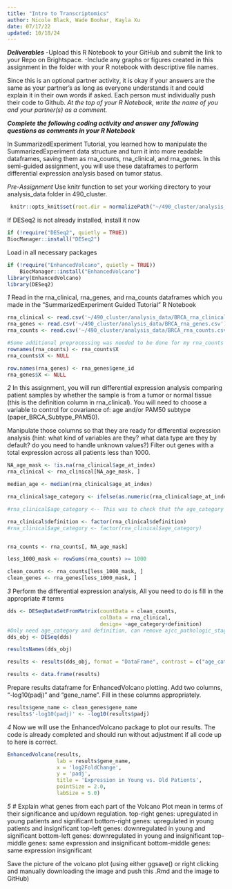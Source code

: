 ```yaml
---
title: "Intro to Transcriptomics"
author: Nicole Black, Wade Boohar, Kayla Xu
date: 07/17/22
updated: 10/18/24
---
```


***Deliverables***
-Upload this R Notebook to your GitHub and submit the link to your Repo on Brightspace.
-Include any graphs or figures created in this assignment in the folder with your R notebook with descriptive file names.

Since this is an optional partner activity, it is okay if your answers are the same as your partner’s as long as everyone understands it and could explain it in their own words if asked. Each person must individually push their code to Github. *At the top of your R Notebook, write the name of you and your partner(s) as a comment.*

***Complete the following coding activity and answer any following questions as comments in your R Notebook***

In SummarizedExperiment Tutorial, you learned how to manipulate the SummarizedExperiment data structure and turn it into more readable dataframes, saving them as rna_counts, rna_clinical, and rna_genes. In this semi-guided assignment, you will use these dataframes to perform differential expression analysis based on tumor status.

*Pre-Assignment*
Use knitr function to set your working directory to your analysis_data folder in 490_cluster.
```r
 knitr::opts_knit$set(root.dir = normalizePath("~/490_cluster/analysis_data"))
```

If DESeq2 is not already installed, install it now
```r
if (!require("DESeq2", quietly = TRUE))
BiocManager::install("DESeq2")
```

Load in all necessary packages
```r
if (!require("EnhancedVolcano", quietly = TRUE)) 
    BiocManager::install("EnhancedVolcano")
library(EnhancedVolcano)
library(DESeq2)
```



*1*
Read in the rna_clinical, rna_genes, and rna_counts dataframes which you made in the "SummarizedExperiment Guided Tutorial" R Notebook

```r
rna_clinical <- read.csv('~/490_cluster/analysis_data/BRCA_rna_clinical.csv')
rna_genes <- read.csv('~/490_cluster/analysis_data/BRCA_rna_genes.csv')
rna_counts <- read.csv('~/490_cluster/analysis_data/BRCA_rna_counts.csv')

#Some additional preprocessing was needed to be done for my rna_counts df specifically to reformat the df properly.
rownames(rna_counts) <- rna_counts$X
rna_counts$X <- NULL

row.names(rna_genes) <- rna_genes$gene_id
rna_genes$X <- NULL

```


*2*
In this assignment, you will run differential expression analysis comparing patient samples by whether the sample is from a tumor or normal tissue (this is the definition column in rna_clinical). You will need to choose a variable to control for covariance of: age and/or PAM50 subtype (paper_BRCA_Subtype_PAM50). 

Manipulate those columns so that they are ready for differential expression analysis (hint: what kind of variables are they? what data type are they by default? do you need to handle unknown values?) Filter out genes with a total expression across all patients less than 1000.
```r

NA_age_mask <- !is.na(rna_clinical$age_at_index)
rna_clinical <- rna_clinical[NA_age_mask, ]

median_age <- median(rna_clinical$age_at_index)

rna_clinical$age_category <- ifelse(as.numeric(rna_clinical$age_at_index) >= median_age, "Old", "Young")

#rna_clinical$age_category <-- This was to check that the age_category column has the proper output

rna_clinical$definition <- factor(rna_clinical$definition)
#rna_clinical$age_category <- factor(rna_clinical$age_category)


rna_counts <- rna_counts[, NA_age_mask]

less_1000_mask <- rowSums(rna_counts) >= 1000 

clean_counts <- rna_counts[less_1000_mask, ]
clean_genes <- rna_genes[less_1000_mask, ]

```


*3*
Perform the differential expression analysis, All you need to do is fill in the appropriate # terms
```r
dds <- DESeqDataSetFromMatrix(countData = clean_counts,
                              colData = rna_clinical,
                              design= ~age_category+definition)
#Only need age_category and definition, can remove ajcc_pathologic_stage from command above
dds_obj <- DESeq(dds)

resultsNames(dds_obj)

results <- results(dds_obj, format = "DataFrame", contrast = c("age_category", "Young", "Old"))

results <- data.frame(results)
```

Prepare results dataframe for EnhancedVolcano plotting. Add two columns, "-log10(padj)" and "gene_name". Fill in these columns appropriately.
```r
results$gene_name <- clean_genes$gene_name
results$'-log10(padj)' <- -log10(results$padj)

```

*4*
Now we will use the EnhancedVolcano package to plot our results. The code is already completed and should run without adjustment if all code up to here is correct.
```r
EnhancedVolcano(results,
                lab = results$gene_name,
                x = 'log2FoldChange',
                y = 'padj',
                title = 'Expression in Young vs. Old Patients',
                pointSize = 2.0,
                labSize = 5.0)
```

*5*
# Explain what genes from each part of the Volcano Plot mean in terms of their significance and up/down regulation. 
top-right genes: upregulated in young patients and significant
bottom-right genes: upregulated in young patients and insignificant
top-left genes: downregulated in young and significant
bottom-left genes: downregulated in young and insignificant
top-middle genes: same expression and insignificant
bottom-middle genes: same expression insignificant

Save the picture of the volcano plot (using either ggsave() or right clicking and manually downloading the image and push this .Rmd and the image to GitHub)